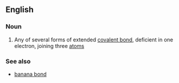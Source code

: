 ==English==

===Noun===
{{wikipedia}}
{{en-noun|head=[[three]]-[[center]] [[two]]-[[electron]] [[bond]]}}

# {{context|chemistry|lang=en}} Any of several forms of extended [[covalent bond]], deficient in one electron, joining three [[atom]]s

===See also===
* [[banana bond]]